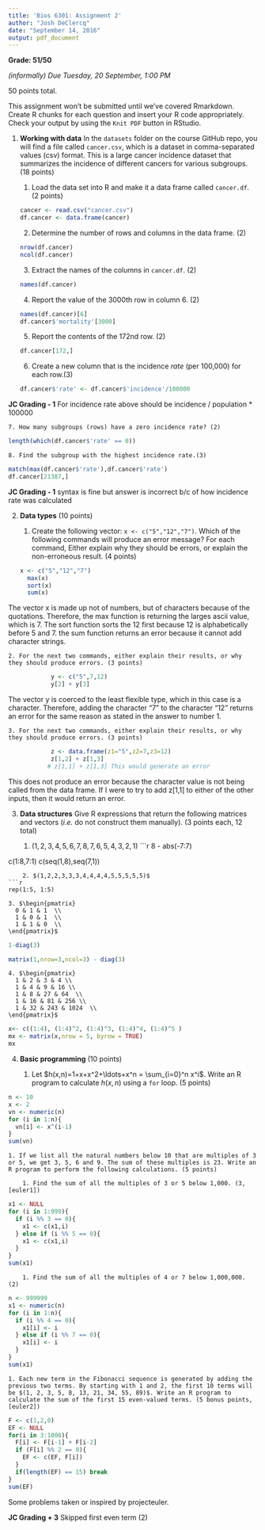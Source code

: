 ```yaml
---
title: 'Bios 6301: Assignment 2'
author: "Josh DeClercq"
date: "September 14, 2016"
output: pdf_document
---
```


**Grade: 51/50**

*(informally) Due Tuesday, 20 September, 1:00 PM*

50 points total.

This assignment won't be submitted until we've covered Rmarkdown.
Create R chunks for each question and insert your R code appropriately.
Check your output by using the `Knit PDF` button in RStudio.

1. **Working with data** In the `datasets` folder on the course GitHub repo, you will find a file called `cancer.csv`, which is a dataset in comma-separated values (csv) format. This is a large cancer incidence dataset that summarizes the incidence of different cancers for various subgroups. (18 points)

    1. Load the data set into R and make it a data frame called `cancer.df`. (2 points)
```r
cancer <- read.csv("cancer.csv")
df.cancer <- data.frame(cancer)
```
    2. Determine the number of rows and columns in the data frame. (2)
```r
nrow(df.cancer)
ncol(df.cancer) 
```
    3. Extract the names of the columns in `cancer.df`. (2)
```r
names(df.cancer)
```
    4. Report the value of the 3000th row in column 6. (2)
```r
names(df.cancer)[6]
df.cancer$'mortality'[3000]
```
    5. Report the contents of the 172nd row. (2)
```r
df.cancer[172,]
```
    6. Create a new column that is the incidence *rate* (per 100,000) for each row.(3)
```r
df.cancer$'rate' <- df.cancer$'incidence'/100000
```

**JC Grading - 1**
For incidence rate above should be incidence / population * 100000


    7. How many subgroups (rows) have a zero incidence rate? (2)
```r
length(which(df.cancer$'rate' == 0))
```
    8. Find the subgroup with the highest incidence rate.(3)
```r
match(max(df.cancer$'rate'),df.cancer$'rate')
df.cancer[21387,]
```

**JC Grading - 1**
syntax is fine but answer is incorrect b/c of how incidence rate was calculated

2. **Data types** (10 points)

    1. Create the following vector: `x <- c("5","12","7")`. Which of the following commands will produce an error message? For each command, Either explain why they should be errors, or explain the non-erroneous result. (4 points)
```r
x <- c("5","12","7")
     max(x) 
     sort(x)
     sum(x)
```

The vector x is made up not of numbers, but of characters because of the quotations. Therefore, the max function is returning the larges ascii value, which is 7. The sort function sorts the 12 first because 12 is alphabetically before 5 and 7. the sum function returns an error because it cannot add character strings.

    2. For the next two commands, either explain their results, or why they should produce errors. (3 points)
```r
            y <- c("5",7,12)
            y[2] + y[3]
```

The vector y is coerced to the least flexible type, which in this case is a character. Therefore, adding the character "7" to the character "12" returns an error for the same reason as stated in the answer to number 1.    
    
    
    3. For the next two commands, either explain their results, or why they should produce errors. (3 points)
```r
            z <- data.frame(z1="5",z2=7,z3=12)
            z[1,2] + z[1,3]
           # z[1,1] + z[1,3] This would generate an error
```

This does not produce an error because the character value is not being called from the data frame. If I were to try to add z[1,1] to either of the other inputs, then it would return an error.

3. **Data structures** Give R expressions that return the following matrices and vectors (*i.e.* do not construct them manually). (3 points each, 12 total)

    1. $(1,2,3,4,5,6,7,8,7,6,5,4,3,2,1)$
```r
8 - abs(-7:7)

c(1:8,7:1)
c(seq(1,8),seq(7,1))
```
    2. $(1,2,2,3,3,3,4,4,4,4,5,5,5,5,5)$
```r
rep(1:5, 1:5)
```
    3. $\begin{pmatrix}
      0 & 1 & 1  \\
      1 & 0 & 1  \\
      1 & 1 & 0  \\
    \end{pmatrix}$
```r
1-diag(3)

matrix(1,nrow=3,ncol=3) - diag(3)

```
    4. $\begin{pmatrix}
      1 & 2 & 3 & 4 \\
      1 & 4 & 9 & 16 \\
      1 & 8 & 27 & 64  \\
      1 & 16 & 81 & 256 \\
      1 & 32 & 243 & 1024  \\
    \end{pmatrix}$

```r
x<- c((1:4), (1:4)^2, (1:4)^3, (1:4)^4, (1:4)^5 )
mx <- matrix(x,nrow = 5, byrow = TRUE)
mx
```

4. **Basic programming** (10 points)

    1. Let $h(x,n)=1+x+x^2+\ldots+x^n = \sum_{i=0}^n x^i$. Write an R program to calculate $h(x,n)$ using a `for` loop. (5 points)
    
```r
n <- 10
x <- 2
vn <- numeric(n)
for (i in 1:n){
  vn[i] <- x^(i-1)
}
sum(vn)

```

    1. If we list all the natural numbers below 10 that are multiples of 3 or 5, we get 3, 5, 6 and 9. The sum of these multiples is 23. Write an R program to perform the following calculations. (5 points)

        1. Find the sum of all the multiples of 3 or 5 below 1,000. (3, [euler1])
```r
x1 <- NULL
for (i in 1:999){
  if (i %% 3 == 0){
    x1 <- c(x1,i)
  } else if (i %% 5 == 0){
    x1 <- c(x1,i)
  } 
}
sum(x1)
```
        1. Find the sum of all the multiples of 4 or 7 below 1,000,000. (2)
```r
n <- 999999
x1 <- numeric(n)
for (i in 1:n){
  if (i %% 4 == 0){
    x1[i] <- i
  } else if (i %% 7 == 0){
    x1[i] <- i
  } 
}
sum(x1)
```
    1. Each new term in the Fibonacci sequence is generated by adding the previous two terms. By starting with 1 and 2, the first 10 terms will be $(1, 2, 3, 5, 8, 13, 21, 34, 55, 89)$. Write an R program to calculate the sum of the first 15 even-valued terms. (5 bonus points, [euler2])
```r
F <- c(1,2,0)
EF <- NULL
for(i in 3:1000){
  F[i] <- F[i-1] + F[i-2]
  if (F[i] %% 2 == 0){
    EF <- c(EF, F[i])
  }
  if(length(EF) == 15) break
}
sum(EF)
```
Some problems taken or inspired by projecteuler.

**JC Grading + 3**
Skipped first even term (2)

[euler1]:https://projecteuler.net/problem=1
[euler2]: https://projecteuler.net/problem=2